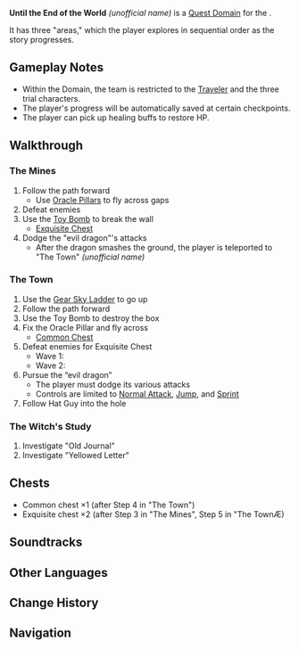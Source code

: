 {{Domain Infobox
|title        = Until the End of the World
|image        = Domain Until the End of the World.png
|type         = Quest
|description  = 
|quest        = Until the End of the World
|quest_type   = Story
|area         = Broken Sea
|region       = Simulanka
|requiredAR   = 
|recLevel     = 
|recElements  = 
|trial        = Navia,Nilou,Wanderer
}}
'''Until the End of the World''' ''(unofficial name)'' is a [[Quest Domain]] for the {{Quest|Until the End of the World}}. 

It has three "areas," which the player explores in sequential order as the story progresses.

==Gameplay Notes==
* Within the Domain, the team is restricted to the [[Traveler]] and the three trial characters.
* The player's progress will be automatically saved at certain checkpoints.
* The player can pick up healing buffs to restore HP.

==Walkthrough==
===The Mines===
# Follow the path forward
#* Use [[Oracle Pillar]]s to fly across gaps
# Defeat enemies {{Enemy List|Hilichurl;Hilichurl Shooter*2;Rock Shieldwall Mitachurl}}
# Use the [[Toy Bombs and Toytanium|Toy Bomb]] to break the wall
#* [[Exquisite Chest]]
# Dodge the "evil dragon"'s attacks
#* After the dragon smashes the ground, the player is teleported to "The Town" ''(unofficial name)''

===The Town===
# Use the [[Gear Sky Ladder]] to go up
# Follow the path forward
# Use the Toy Bomb to destroy the box
# Fix the Oracle Pillar and fly across
#* [[Common Chest]]
# Defeat enemies for Exquisite Chest
#* Wave 1: {{Enemy List|Hilichurl Berserker*2;Hilichurl Shooter*2;Rock Shield Hilichurl Guard}}
#* Wave 2: {{Enemy List|Hydro Samachurl;Anemo Hilichurl Rogue}}
# Pursue the “evil dragon”
#* The player must dodge its various attacks
#* Controls are limited to [[Normal Attack]], [[Jump]], and [[Sprint]]
# Follow Hat Guy into the hole

===The Witch's Study===
# Investigate "Old Journal"
# Investigate "Yellowed Letter"

==Chests==
* Common chest ×1 (after Step 4 in "The Town")
* Exquisite chest ×2 (after Step 3 in "The Mines", Step 5 in "The TownÆ)
<!--
==Completion Rewards==
{{Card|Mora|XXX}}
{{Card|Adventurer's Experience|XXX}}
{{Card|Mystic Enhancement Ore|XXX}}
{{Card|Other Item|XXX}}

==Enemies==
''(To be added.)''
<!-- refer to https://genshin-impact.fandom.com/wiki/Template:Domain_Enemies -->
==Soundtracks==
{{Soundtracks by Category Table|type=domain}}
<!--
==Gallery==
<gallery>
</gallery>
-->
==Other Languages==
{{Other Languages|Until the End of the World}}

==Change History==
{{Change History|4.8}}

==Navigation==
{{Domain Navbox|temporary}}